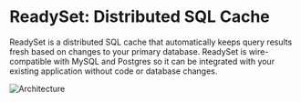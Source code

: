 

# ReadySet: Distributed SQL Cache

ReadySet is a distributed SQL cache that automatically keeps query results fresh based on changes to your primary database.
ReadySet is wire-compatible with MySQL and Postgres so it can be integrated with your existing application without
code or database changes. 

![Architecture](/readyset_arch.png)
